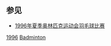 {{NoteTA|G1=Badminton}}
==参见==
* [[1996年夏季奥林匹克运动会羽毛球比赛|1996年夏季奥林匹克运动会羽毛球比赛]]
{{Commons category|1996 Summer Olympics badminton players}}

[[Category:各年夏季奧林匹克運動會羽球運動員|1996]]
[[Category:1996年夏季奧林匹克運動會運動員|Badminton]]